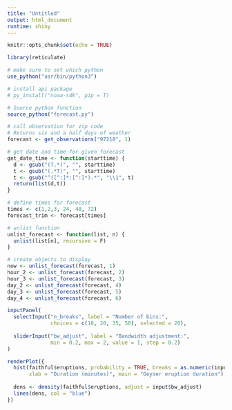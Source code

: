 ```yaml
---
title: "Untitled"
output: html_document
runtime: shiny
---
```


```r
knitr::opts_chunk$set(echo = TRUE)
```

```r
library(reticulate)

# make sure to set which python
use_python("usr/bin/python3")

# install api package
# py_install("noaa-sdk", pip = T)

# Source python function
source_python("forecast.py")

# call observation for zip code
# Returns six and a half days of weather
forecast <- get_observations("97218", 1)

# get date and time for given forecast
get_date_time <- function(starttime) {
  d <- gsub("(T.*)", "", starttime)
  t <- gsub("(.*T)", "", starttime)
  t <- gsub("^([^:]*:[^:]*).*", "\\1", t)
  return(list(d,t))
}

# define times for forecast
times <- c(1,2,3, 24, 48, 72)
forecast_trim <- forecast[times]

# unlist function
unlist_forecast <- function(list, n) {
  unlist(list[n], recursive = F)
}

# create objects to display
now <- unlist_forecast(forecast, 1)
hour_2 <- unlist_forecast(forecast, 2)
hour_3 <- unlist_forecast(forecast, 3)
day_2 <- unlist_forecast(forecast, 4)
day_3 <- unlist_forecast(forecast, 5)
day_4 <- unlist_forecast(forecast, 6)
```


```r
inputPanel(
  selectInput("n_breaks", label = "Number of bins:",
              choices = c(10, 20, 35, 50), selected = 20),
  
  sliderInput("bw_adjust", label = "Bandwidth adjustment:",
              min = 0.2, max = 2, value = 1, step = 0.2)
)

renderPlot({
  hist(faithful$eruptions, probability = TRUE, breaks = as.numeric(input$n_breaks),
       xlab = "Duration (minutes)", main = "Geyser eruption duration")
  
  dens <- density(faithful$eruptions, adjust = input$bw_adjust)
  lines(dens, col = "blue")
})
```

```r

```


